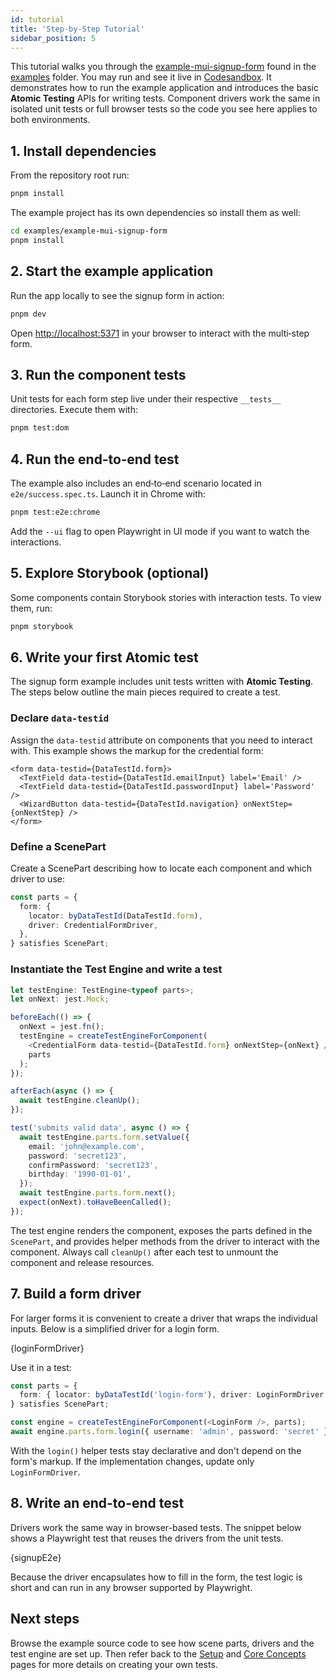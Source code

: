 ```yaml
---
id: tutorial
title: 'Step-by-Step Tutorial'
sidebar_position: 5
---
```



This tutorial walks you through the [example-mui-signup-form](https://github.com/atomic-testing/atomic-testing/tree/main/examples/example-mui-signup-form) found in the [examples](https://github.com/atomic-testing/atomic-testing/tree/main/examples) folder. You may run and see it live in [Codesandbox](https://codesandbox.io/p/sandbox/github/atomic-testing/atomic-testing/tree/main/examples/example-mui-signup-form). It demonstrates how to run the example application and introduces the basic **Atomic Testing** APIs for writing tests. Component drivers work the same in isolated unit tests or full browser tests so the code you see here applies to both environments.

## 1. Install dependencies

From the repository root run:

```bash
pnpm install
```

The example project has its own dependencies so install them as well:

```bash
cd examples/example-mui-signup-form
pnpm install
```

## 2. Start the example application

Run the app locally to see the signup form in action:

```bash
pnpm dev
```

Open [http://localhost:5371](http://localhost:5371) in your browser to interact with the multi‑step form.

## 3. Run the component tests

Unit tests for each form step live under their respective `__tests__` directories. Execute them with:

```bash
pnpm test:dom
```

## 4. Run the end‑to‑end test

The example also includes an end‑to‑end scenario located in `e2e/success.spec.ts`. Launch it in Chrome with:

```bash
pnpm test:e2e:chrome
```

Add the `--ui` flag to open Playwright in UI mode if you want to watch the interactions.

## 5. Explore Storybook (optional)

Some components contain Storybook stories with interaction tests. To view them, run:

```bash
pnpm storybook
```

## 6. Write your first Atomic test

The signup form example includes unit tests written with **Atomic Testing**. The steps below outline the main pieces required to create a test.

### Declare `data-testid`

Assign the `data-testid` attribute on components that you need to interact with. This example shows the markup for the credential form:

```tsx title="CredentialForm.tsx"
<form data-testid={DataTestId.form}>
  <TextField data-testid={DataTestId.emailInput} label='Email' />
  <TextField data-testid={DataTestId.passwordInput} label='Password' />
  <WizardButton data-testid={DataTestId.navigation} onNextStep={onNextStep} />
</form>
```

### Define a ScenePart

Create a ScenePart describing how to locate each component and which driver to use:

```ts title="credentialScenePart.ts"
const parts = {
  form: {
    locator: byDataTestId(DataTestId.form),
    driver: CredentialFormDriver,
  },
} satisfies ScenePart;
```

### Instantiate the Test Engine and write a test

```ts title="CredentialForm.test.tsx"
let testEngine: TestEngine<typeof parts>;
let onNext: jest.Mock;

beforeEach(() => {
  onNext = jest.fn();
  testEngine = createTestEngineForComponent(
    <CredentialForm data-testid={DataTestId.form} onNextStep={onNext} />,
    parts
  );
});

afterEach(async () => {
  await testEngine.cleanUp();
});

test('submits valid data', async () => {
  await testEngine.parts.form.setValue({
    email: 'john@example.com',
    password: 'secret123',
    confirmPassword: 'secret123',
    birthday: '1990-01-01',
  });
  await testEngine.parts.form.next();
  expect(onNext).toHaveBeenCalled();
});
```

The test engine renders the component, exposes the parts defined in the `ScenePart`, and provides helper methods from the driver to interact with the component. Always call `cleanUp()` after each test to unmount the component and release resources.

## 7. Build a form driver

For larger forms it is convenient to create a driver that wraps the individual inputs. Below is a simplified driver for a login form.

<CodeBlock language='ts'>{loginFormDriver}</CodeBlock>

Use it in a test:

```ts title="LoginForm.test.tsx"
const parts = {
  form: { locator: byDataTestId('login-form'), driver: LoginFormDriver },
} satisfies ScenePart;

const engine = createTestEngineForComponent(<LoginForm />, parts);
await engine.parts.form.login({ username: 'admin', password: 'secret' });
```

With the `login()` helper tests stay declarative and don't depend on the form's markup. If the implementation changes, update only `LoginFormDriver`.

## 8. Write an end-to-end test

Drivers work the same way in browser-based tests. The snippet below shows a Playwright test that reuses the drivers from the unit tests.

<CodeBlock language='ts'>{signupE2e}</CodeBlock>

Because the driver encapsulates how to fill in the form, the test logic is short and can run in any browser supported by Playwright.

## Next steps

Browse the example source code to see how scene parts, drivers and the test engine are set up. Then refer back to the [Setup](./setup.mdx) and [Core Concepts](./core-concepts.mdx) pages for more details on creating your own tests.
